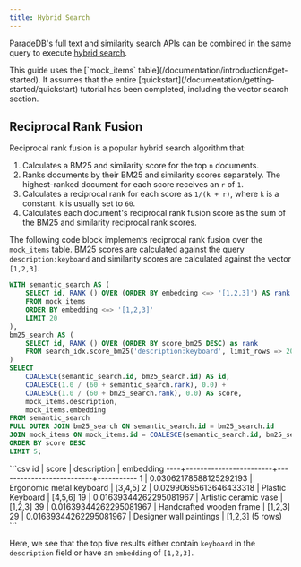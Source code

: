 ```yaml
---
title: Hybrid Search
---
```


ParadeDB's full text and similarity search APIs can be combined in the same query to execute [hybrid search](/documentation/concepts/search#hybrid-search).

<Note>
  This guide uses the [`mock_items` table](/documentation/introduction#get-started). It assumes that the entire
  [quickstart](/documentation/getting-started/quickstart) tutorial has been completed, including the vector search section.
</Note>

## Reciprocal Rank Fusion

Reciprocal rank fusion is a popular hybrid search algorithm that:

1. Calculates a BM25 and similarity score for the top `n` documents.
2. Ranks documents by their BM25 and similarity scores separately. The highest-ranked document for each score receives an `r` of `1`.
3. Calculates a reciprocal rank for each score as `1/(k + r)`, where `k` is a constant. `k` is usually set to `60`.
4. Calculates each document's reciprocal rank fusion score as the sum of the BM25 and similarity reciprocal rank scores.

The following code block implements reciprocal rank fusion over the `mock_items` table. BM25 scores are calculated against the query `description:keyboard` and similarity scores are
calculated against the vector `[1,2,3]`.

```sql
WITH semantic_search AS (
    SELECT id, RANK () OVER (ORDER BY embedding <=> '[1,2,3]') AS rank
    FROM mock_items
    ORDER BY embedding <=> '[1,2,3]'
    LIMIT 20
),
bm25_search AS (
    SELECT id, RANK () OVER (ORDER BY score_bm25 DESC) as rank
    FROM search_idx.score_bm25('description:keyboard', limit_rows => 20)
)
SELECT
    COALESCE(semantic_search.id, bm25_search.id) AS id,
    COALESCE(1.0 / (60 + semantic_search.rank), 0.0) +
    COALESCE(1.0 / (60 + bm25_search.rank), 0.0) AS score,
    mock_items.description,
    mock_items.embedding
FROM semantic_search
FULL OUTER JOIN bm25_search ON semantic_search.id = bm25_search.id
JOIN mock_items ON mock_items.id = COALESCE(semantic_search.id, bm25_search.id)
ORDER BY score DESC
LIMIT 5;
```

<Accordion title="Expected Response">
```csv
 id |         score          |       description        | embedding
----+------------------------+--------------------------+-----------
  1 | 0.03062178588125292193 | Ergonomic metal keyboard | [3,4,5]
  2 | 0.02990695613646433318 | Plastic Keyboard         | [4,5,6]
 19 | 0.01639344262295081967 | Artistic ceramic vase    | [1,2,3]
 39 | 0.01639344262295081967 | Handcrafted wooden frame | [1,2,3]
 29 | 0.01639344262295081967 | Designer wall paintings  | [1,2,3]
(5 rows)
```
</Accordion>

Here, we see that the top five results either contain `keyboard` in the `description` field or have an `embedding` of `[1,2,3]`.
